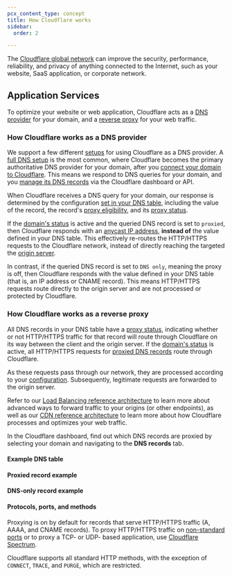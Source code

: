 ```yaml
---
pcx_content_type: concept
title: How Cloudflare works
sidebar:
  order: 2

---
```



The [Cloudflare global network](https://www.cloudflare.com/network/) can improve the security, performance, reliability, and privacy of anything connected to the Internet, such as your website, SaaS application, or corporate network.

## Application Services

To optimize your website or web application, Cloudflare acts as a [DNS provider](https://www.cloudflare.com/learning/dns/what-is-dns/) for your domain, and a [reverse proxy](https://www.cloudflare.com/learning/cdn/glossary/reverse-proxy/) for your web traffic.

### How Cloudflare works as a DNS provider

We support a few different [setups](/dns/zone-setups/) for using Cloudflare as a DNS provider. A [full DNS setup](/dns/zone-setups/full-setup/) is the most common, where Cloudflare becomes the primary authoritative DNS provider for your domain, after you [connect your domain to Cloudflare](/fundamentals/setup/manage-domains/connect-your-domain/). This means we respond to DNS queries for your domain, and you [manage its DNS records](/dns/manage-dns-records/how-to/create-dns-records/) via the Cloudflare dashboard or API.

When Cloudflare receives a DNS query for your domain, our response is determined by the configuration [set in your DNS table](/dns/manage-dns-records/how-to/create-dns-records/), including the value of the record, the record's [proxy eligibility](/dns/manage-dns-records/reference/proxied-dns-records/#proxy-eligibility), and its [proxy status](/dns/manage-dns-records/reference/proxied-dns-records/).

If the [domain's status](/dns/zone-setups/reference/domain-status/) is active and the queried DNS record is set to `proxied`, then Cloudflare responds with an [anycast IP address](/fundamentals/concepts/cloudflare-ip-addresses/), **instead of** the value defined in your DNS table. This effectively re-routes the HTTP/HTTPS requests to the Cloudflare network, instead of directly reaching the targeted the [origin server](https://www.cloudflare.com/learning/cdn/glossary/origin-server/).

In contrast, if the queried DNS record is set to `DNS only`, meaning the proxy is off, then Cloudflare responds with the value defined in your DNS table (that is, an IP address or CNAME record). This means HTTP/HTTPS requests route directly to the origin server and are not processed or protected by Cloudflare.

### How Cloudflare works as a reverse proxy

All DNS records in your DNS table have a [proxy status](/dns/manage-dns-records/reference/proxied-dns-records/), indicating whether or not HTTP/HTTPS traffic for that record will route through Cloudflare on its way between the client and the origin server. If the [domain's status](/dns/zone-setups/reference/domain-status/) is active, all HTTP/HTTPS requests for [proxied DNS records](/dns/manage-dns-records/reference/proxied-dns-records/#proxied-records) route through Cloudflare.

As these requests pass through our network, they are processed according to your [configuration](/fundamentals/setup/manage-domains/connect-your-domain/#domain-configurations). Subsequently, legitimate requests are forwarded to the origin server.

Refer to our [Load Balancing reference architecture](/reference-architecture/architectures/load-balancing/) to learn more about advanced ways to forward traffic to your origins (or other <GlossaryTooltip term="endpoint" link="/glossary/?term=endpoint">endpoints</GlossaryTooltip>), as well as our [CDN reference architecture](/reference-architecture/architectures/cdn/) to learn more about how Cloudflare processes and optimizes your web traffic.

In the Cloudflare dashboard, find out which DNS records are proxied by selecting your domain and navigating to the **DNS records** tab.

#### Example DNS table

<Render file="proxy-status-dns-table" product="dns" />

#### Proxied record example

<Render file="proxy-on-example" product="dns" />

#### DNS-only record example

<Render file="proxy-off-example" product="dns" />

#### Protocols, ports, and methods

Proxying is on by default for records that serve HTTP/HTTPS traffic (A, AAAA, and CNAME records). To proxy HTTP/HTTPS traffic on [non-standard ports](/fundamentals/reference/network-ports/) or to proxy a TCP- or UDP- based application, use [Cloudflare Spectrum](/spectrum/).

Cloudflare supports all standard HTTP methods, with the exception of `CONNECT`, `TRACE`, and `PURGE`, which are restricted.